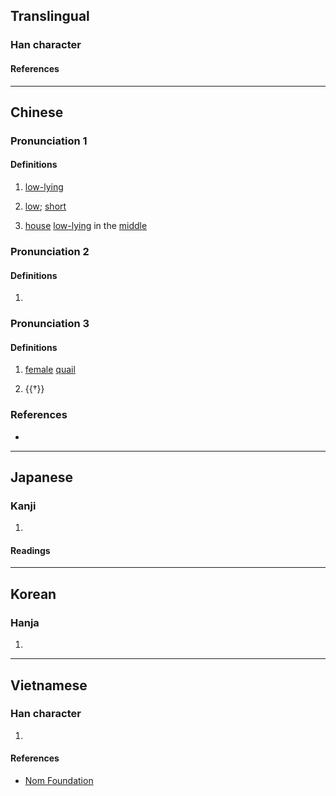 {{character info}}
{{character info|0x2F88C}}
==Translingual==

===Han character===
{{Han char|rn=53|rad=广|as=08|sn=11|four=00246|canj=IHWJ|ids=⿸广卑}}

====References====
{{Han ref|kx=0347.060|dkj=09359|dj=0657.160|hdz=20889.020|uh=5EB3}}
{{Han ref|uh=2F88C}}

----

==Chinese==
{{zh-forms}}

===Pronunciation 1===
{{zh-pron
|m=bì,bēi
|c=pei5
|mc=y
|oc=y
|cat=a
}}

====Definitions====
{{zh-hanzi}}

# {{lb|zh|literary}} [[low-lying]]
# {{lb|zh|literary}} [[low]]; [[short]]
# {{zh-hg}} [[house]] [[low-lying]] in the [[middle]]

===Pronunciation 2===
{{zh-pron
|m=bì
|c=bei1
|cat=
}}

====Definitions====
{{zh-hanzi}}

# {{zh-only|有庳|an [[ancient]] [[state]] in present-day north of {{w|Dao County}}, Hunan Province}}

===Pronunciation 3===
{{zh-pron
|m=pí
|cat=n,v
}}

====Definitions====
{{zh-hanzi}}

# {{zh-hg}} [[female]] [[quail]]
# {{†}} {{zh-alt-form|毗|to [[help]]; to [[assist]]}}

===References===
* {{R:yue:Hanzi}}

----

==Japanese==

===Kanji===
{{ja-kanji|grade=|rs=广08}}

# {{rfdef|ja|sort=广08}}

====Readings====
{{ja-readings
|on=ひ, び
|kun=ひくい
}}

----

==Korean==

===Hanja===
{{ko-hanja|비}}

# {{rfdef|ko|sort=广08}}

----

==Vietnamese==

===Han character===
{{vi-readings|rs=广08|reading=ty}}

# {{rfdef|vi|sort=广08}}

====References====
* [http://nomfoundation.org/common/nom_details.php?codepoint=5eb3 Nom Foundation]